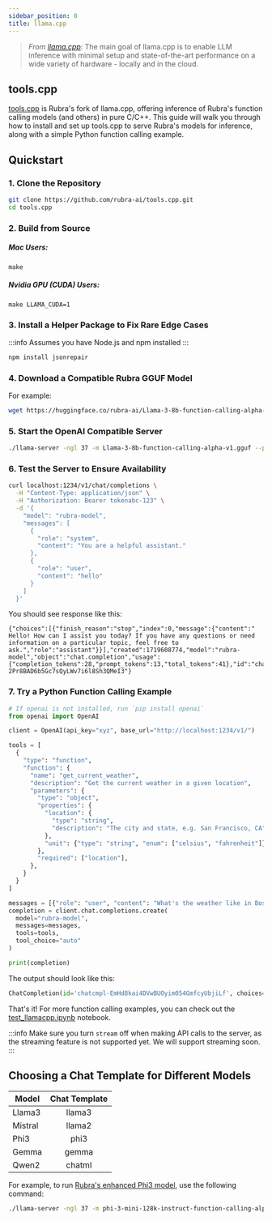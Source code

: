 ```yaml
---
sidebar_position: 0
title: llama.cpp
---
```


> *From [llama.cpp](https://github.com/ggerganov/llama.cpp?tab=readme-ov-file#description)*: The main goal of llama.cpp is to enable LLM inference with minimal setup and state-of-the-art performance on a wide variety of hardware - locally and in the cloud.

## tools.cpp

[tools.cpp](https://github.com/rubra-ai/tools.cpp) is Rubra's fork of llama.cpp, offering inference of Rubra's function calling models (and others) in pure C/C++. This guide will walk you through how to install and set up tools.cpp to serve Rubra's models for inference, along with a simple Python function calling example.

## Quickstart

### 1. Clone the Repository

```bash
git clone https://github.com/rubra-ai/tools.cpp.git
cd tools.cpp
```

### 2. Build from Source

<div style={{ display: 'flex', gap: '20px' }}>
  <div style={{ flex: 1 }}>
    <h5>Mac Users:</h5>
    <pre><code>make</code></pre>
  </div>
  <div style={{ flex: 1 }}>
    <h5>Nvidia GPU (CUDA) Users:</h5>
    <pre><code>make LLAMA_CUDA=1</code></pre>
  </div>
</div>


### 3. Install a Helper Package to Fix Rare Edge Cases

:::info 
Assumes you have Node.js and npm installed
:::

```bash
npm install jsonrepair
```

### 4. Download a Compatible Rubra GGUF Model

For example:

```bash
wget https://huggingface.co/rubra-ai/Llama-3-8b-function-calling-alpha-v1.gguf/resolve/main/Llama-3-8b-function-calling-alpha-v1.gguf
```

### 5. Start the OpenAI Compatible Server

```bash
./llama-server -ngl 37 -m Llama-3-8b-function-calling-alpha-v1.gguf --port 1234 --host 0.0.0.0 -c 8000 --chat-template llama3
```

### 6. Test the Server to Ensure Availability

```bash
curl localhost:1234/v1/chat/completions \
  -H "Content-Type: application/json" \
  -H "Authorization: Bearer tokenabc-123" \
  -d '{
    "model": "rubra-model",
    "messages": [
      {
        "role": "system",
        "content": "You are a helpful assistant."
      },
      {
        "role": "user",
        "content": "hello"
      }
    ]
  }'
```
You should see response like this:
```
{"choices":[{"finish_reason":"stop","index":0,"message":{"content":" Hello! How can I assist you today? If you have any questions or need information on a particular topic, feel free to ask.","role":"assistant"}}],"created":1719608774,"model":"rubra-model","object":"chat.completion","usage":{"completion_tokens":28,"prompt_tokens":13,"total_tokens":41},"id":"chatcmpl-2Pr8BAD6b5Gc7sQyLWv7i6l8Sh3QMeI3"}
```

### 7. Try a Python Function Calling Example

```python
# If openai is not installed, run `pip install openai`
from openai import OpenAI

client = OpenAI(api_key="xyz", base_url="http://localhost:1234/v1/")

tools = [
  {
    "type": "function",
    "function": {
      "name": "get_current_weather",
      "description": "Get the current weather in a given location",
      "parameters": {
        "type": "object",
        "properties": {
          "location": {
            "type": "string",
            "description": "The city and state, e.g. San Francisco, CA",
          },
          "unit": {"type": "string", "enum": ["celsius", "fahrenheit"]},
        },
        "required": ["location"],
      },
    }
  }
]

messages = [{"role": "user", "content": "What's the weather like in Boston today?"}]
completion = client.chat.completions.create(
  model="rubra-model",
  messages=messages,
  tools=tools,
  tool_choice="auto"
)

print(completion)
```

The output should look like this:

```python
ChatCompletion(id='chatcmpl-EmHd8kai4DVwBUOyim054GmfcyUbjiLf', choices=[Choice(finish_reason='tool_calls', index=0, logprobs=None, message=ChatCompletionMessage(content=None, role='assistant', function_call=None, tool_calls=[ChatCompletionMessageToolCall(id='e885974b', function=Function(arguments='{"location":"Boston"}', name='get_current_weather'), type='function')]))], created=1719528056, model='rubra-model', object='chat.completion', system_fingerprint=None, usage=CompletionUsage(completion_tokens=29, prompt_tokens=241, total_tokens=270))
```

That's it! For more function calling examples, you can check out the [test_llamacpp.ipynb](https://github.com/rubra-ai/tools.cpp/blob/010f4d282e86babe216af6e037ab10bf078415e7/test_llamacpp.ipynb) notebook.

:::info
Make sure you turn `stream` off when making API calls to the server, as the streaming feature is not supported yet. We will support streaming soon.
:::

## Choosing a Chat Template for Different Models

| Model   | Chat Template |
|---------|:-------------:|
| Llama3  |     llama3    |
| Mistral |     llama2    |
| Phi3    |      phi3     |
| Gemma   |     gemma     |
| Qwen2   |     chatml    |

For example, to run [Rubra's enhanced Phi3 model](https://huggingface.co/rubra-ai/Phi-3-mini-128k-instruct-function-calling-alpha-v1-GGUF), use the following command:

```bash
./llama-server -ngl 37 -m phi-3-mini-128k-instruct-function-calling-alpha-v1.Q8_0.gguf --port 1234 --host 0.0.0.0 -c 32000 --chat-template phi3

